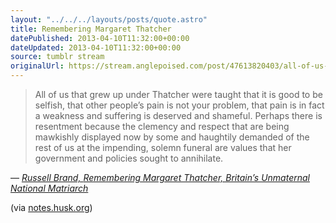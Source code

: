 ```yaml
---
layout: "../../../layouts/posts/quote.astro"
title: Remembering Margaret Thatcher
datePublished: 2013-04-10T11:32:00+00:00
dateUpdated: 2013-04-10T11:32:00+00:00
source: tumblr stream
originalUrl: https://stream.anglepoised.com/post/47613820403/all-of-us-that-grew-up-under-thatcher-were-taught
---
```


> All of us that grew up under Thatcher were taught that it is good to be selfish, that other people&rsquo;s pain is not your problem, that pain is in fact a weakness and suffering is deserved and shameful. Perhaps there is resentment because the clemency and respect that are being mawkishly displayed now by some and haughtily demanded of the rest of us at the impending, solemn funeral are values that her government and policies sought to annihilate.

— <cite>[Russell Brand, _Remembering Margaret Thatcher, Britain&rsquo;s Unmaternal National Matriarch_](http://www.huffingtonpost.com/russell-brand/margaret-thatcher-our-unm_b_3046390.html)</cite>

(via [notes.husk.org](http://notes.husk.org/))
